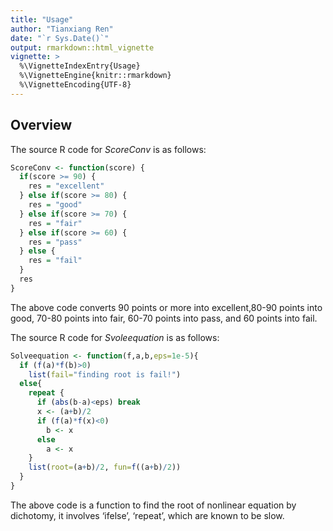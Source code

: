 ```yaml
---
title: "Usage"
author: "Tianxiang Ren"
date: "`r Sys.Date()`"
output: rmarkdown::html_vignette
vignette: >
  %\VignetteIndexEntry{Usage}
  %\VignetteEngine{knitr::rmarkdown}
  %\VignetteEncoding{UTF-8}
---
```


## Overview

The source R code for _ScoreConv_ is as follows:

```r
ScoreConv <- function(score) {
  if(score >= 90) {
    res = "excellent"
  } else if(score >= 80) {
    res = "good"
  } else if(score >= 70) {
    res = "fair"
  } else if(score >= 60) {
    res = "pass"
  } else {
    res = "fail"
  }
  res
}
```

The above code converts 90 points or more into excellent,80-90 points into good, 70-80 points into fair, 60-70 points into pass, and 60 points into fail.


The source R code for _Svoleequation_ is as follows:

```r
Solveequation <- function(f,a,b,eps=1e-5){
  if (f(a)*f(b)>0)
    list(fail="finding root is fail!")
  else{
    repeat {
      if (abs(b-a)<eps) break      
      x <- (a+b)/2
      if (f(a)*f(x)<0)
        b <- x
      else
        a <- x
    }
    list(root=(a+b)/2, fun=f((a+b)/2))
  }
}

```

The above code is a function to find the root of nonlinear equation by dichotomy, it involves 'ifelse', 'repeat', which are known to be slow.
